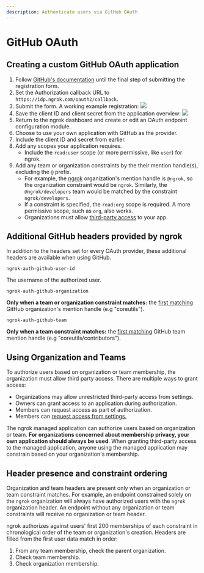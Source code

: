 ```yaml
---
description: Authenticate users via GitHub OAuth
---
```


# GitHub OAuth

## Creating a custom GitHub OAuth application

1.  Follow [GitHub's documentation](https://developer.github.com/apps/building-oauth-apps/creating-an-oauth-app/) until the final step of submitting the registration form.
2.  Set the Authorization callback URL to `https://idp.ngrok.com/oauth2/callback`.
3.  Submit the form. A working example registration: [![](/img/howto/oauth/1-github-register.png)](/img/howto/oauth/1-github-register.png)
4.  Save the client ID and client secret from the application overview: [![](/img/howto/oauth/2-github-client_id_and_secret.png)](/img/howto/oauth/2-github-client_id_and_secret.png)
5.  Return to the ngrok dashboard and create or edit an OAuth endpoint configuration module.
6.  Choose to use your own application with GitHub as the provider.
7.  Include the client ID and secret from earlier.
8.  Add any scopes your application requires.
    - Include the `read:user` scope (or more permissive, like `user`) for ngrok.
9.  Add any team or organization constraints by the their mention handle(s), excluding the `@` prefix.
    - For example, the [ngrok](https://github.com/ngrok) organization's mention handle is `@ngrok`, so the organization constraint would be `ngrok`. Similarly, the `@ngrok/developers` team would be matched by the constraint `ngrok/developers`.
    - If a constraint is specified, the `read:org` scope is required. A more permissive scope, such as `org`, also works.
    - Organizations must allow [third-party access](#using-organization-and-teams) to your app.

## Additional GitHub headers provided by ngrok

In addition to the headers set for every OAuth provider, these additional headers are available when using GitHub.

`ngrok-auth-github-user-id`

The username of the authorized user.

`ngrok-auth-github-organization`

**Only when a team or organization constraint matches:** the [first matching](#header-presence-and-constraint-ordering) GitHub organization's mention handle (e.g "coreutils").

`ngrok-auth-github-team`

**Only when a team constraint matches:** the [first matching](#header-presence-and-constraint-ordering) GitHub team mention handle (e.g "coreutils/contributors").

## Using Organization and Teams

To authorize users based on organization or team membership, the organization must allow third party access. There are multiple ways to grant access:

- Organizations may allow unrestricted third-party access from settings.
- Owners can grant access to an application during authorization.
- Members can request access as part of authorization.
- Members can [request access from settings.](https://help.github.com/en/github/setting-up-and-managing-your-github-user-account/requesting-organization-approval-for-oauth-apps)

The ngrok managed application can authorize users based on organization or team. **For organizations concerned about membership privacy, your own application should always be used**. When granting third-party access to the managed application, anyone using the managed application may constrain based on your organization's membership.

## Header presence and constraint ordering

Organization and team headers are present only when an organization or team constraint matches. For example, an endpoint constrained solely on the `ngrok` organization will always have authorized users with the `ngrok` organization header. An endpoint without any organization or team constraints will receive no organization or team header.

ngrok authorizes against users' first 200 memberships of each constraint in chronological order of the team or organization's creation. Headers are filled from the first user data match in order:

1.  From any team membership, check the parent organization.
2.  Check team membership.
3.  Check organization membership.
